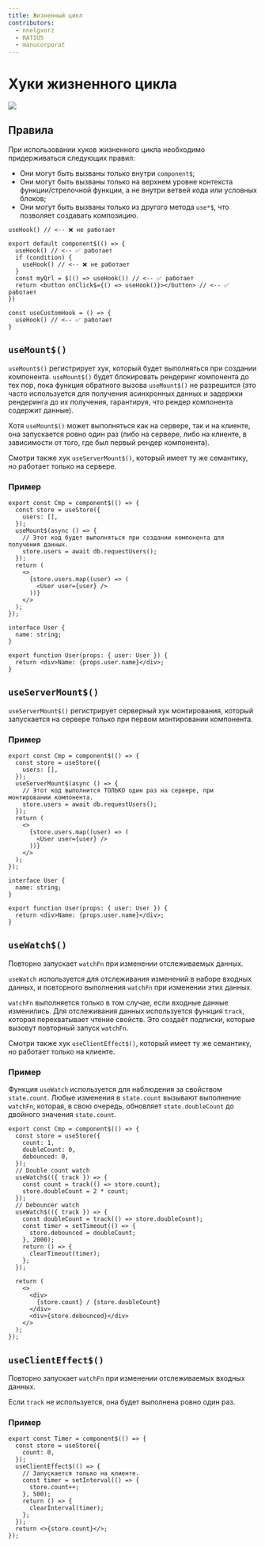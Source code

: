 ```yaml
---
title: Жизненный цикл
contributors:
  - nnelgxorz
  - RATIU5
  - manucorporat
---
```



# Хуки жизненного цикла

<img src={diagram}/>

## Правила

При использовании хуков жизненного цикла необходимо придерживаться следующих правил:

  - Они могут быть вызваны только внутри `component$`;
  - Они могут быть вызваны только на верхнем уровне контекста функции/стрелочной функции, а не внутри ветвей кода или условных блоков;
  - Они могут быть вызваны только из другого метода `use*$`, что позволяет создавать композицию.

```tsx
useHook() // <-- ❌ не работает

export default component$(() => {
  useHook() // <-- ✅ работает
  if (condition) {
    useHook() // <-- ❌ не работает
  }
  const myQrl = $(() => useHook()) // <-- ✅ работает
  return <button onClick$={() => useHook()}></button> // <-- ✅ работает
})

const useCustomHook = () => {
  useHook() // <-- ✅ работает
}
```

## `useMount$()`

`useMount$()` регистрирует хук, который будет выполняться при создании компонента. `useMount$()` будет блокировать рендеринг компонента до тех пор, пока функция обратного вызова `useMount$()` не разрешится (это часто используется для получения асинхронных данных и задержки рендеринга до их получения, гарантируя, что рендер компонента содержит данные).

Хотя `useMount$()` может выполняться как на сервере, так и на клиенте, она запускается ровно один раз (либо на сервере, либо на клиенте, в зависимости от того, где был первый рендер компонента).

Смотри также хук `useServerMount$()`, который имеет ту же семантику, но работает только на сервере.

### Пример

```tsx
export const Cmp = component$(() => {
  const store = useStore({
    users: [],
  });
  useMount$(async () => {
    // Этот код будет выполняться при создании компонента для получения данных.
    store.users = await db.requestUsers();
  });
  return (
    <>
      {store.users.map((user) => (
        <User user={user} />
      ))}
    </>
  );
});

interface User {
  name: string;
}

export function User(props: { user: User }) {
  return <div>Name: {props.user.name}</div>;
}
```

## `useServerMount$()`

`useServerMount$()` регистрирует серверный хук монтирования, который запускается на сервере только при первом монтировании компонента.

### Пример

```tsx
export const Cmp = component$(() => {
  const store = useStore({
    users: [],
  });
  useServerMount$(async () => {
    // Этот код выполнится ТОЛЬКО один раз на сервере, при монтировании компонента.
    store.users = await db.requestUsers();
  });
  return (
    <>
      {store.users.map((user) => (
        <User user={user} />
      ))}
    </>
  );
});

interface User {
  name: string;
}

export function User(props: { user: User }) {
  return <div>Name: {props.user.name}</div>;
}
```

## `useWatch$()`

Повторно запускает `watchFn` при изменении отслеживаемых данных.

`useWatch` используется для отслеживания изменений в наборе входных данных, и повторного выполнения `watchFn` при изменении этих данных.

`watchFn` выполняется только в том случае, если входные данные изменились. Для отслеживания данных используется функция `track`, которая перехватывает чтение свойств. Это создаёт подписки, которые вызовут повторный запуск `watchFn`.

Смотри также хук `useClientEffect$()`, который имеет ту же семантику, но работает только на клиенте.

### Пример

Функция `useWatch` используется для наблюдения за свойством `state.count`. Любые изменения в `state.count` вызывают выполнение `watchFn`, которая, в свою очередь, обновляет `state.doubleCount` до двойного значения `state.count`.

```tsx
export const Cmp = component$(() => {
  const store = useStore({
    count: 1,
    doubleCount: 0,
    debounced: 0,
  });
  // Double count watch
  useWatch$(({ track }) => {
    const count = track(() => store.count);
    store.doubleCount = 2 * count;
  });
  // Debouncer watch
  useWatch$(({ track }) => {
    const doubleCount = track(() => store.doubleCount);
    const timer = setTimeout(() => {
      store.debounced = doubleCount;
    }, 2000);
    return () => {
      clearTimeout(timer);
    };
  });

  return (
    <>
      <div>
        {store.count} / {store.doubleCount}
      </div>
      <div>{store.debounced}</div>
    </>
  );
});
```

## `useClientEffect$()`

Повторно запускает `watchFn` при изменении отслеживаемых входных данных.

Если `track` не используется, она будет выполнена ровно один раз.

### Пример

```tsx
export const Timer = component$(() => {
  const store = useStore({
    count: 0,
  });
  useClientEffect$(() => {
    // Запускается только на клиенте.
    const timer = setInterval(() => {
      store.count++;
    }, 500);
    return () => {
      clearInterval(timer);
    };
  });
  return <>{store.count}</>;
});
```
